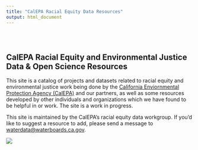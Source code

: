 ```yaml
---
title: "CalEPA Racial Equity Data Resources"
output: html_document
---
```


<style type="text/css">
.title {
  display: none;
}

#getting-started img {
  margin-right: 10px;
}

</style>

<div class="row" style="padding-top: 30px;">
<div class="col-sm-6">

# **CalEPA Racial Equity and Environmental Justice Data & Open Science Resources**

<!--- ### *Resource Repository* {style="padding-top: 0px;"} --->
This site is a catalog of projects and datasets related to racial equity and environmental justice work being done by the [California Enviornmental Protection Agency (CalEPA)](https://www.calepa.ca.gov/) and our partners, as well as some resources developed by other individuals and organizations which we have found to be helpful in or work. The site is a work in progress.

This site is maintained by the CalEPA's racial equity data workgroup. If you'd like to suggest a resource to add, please send a message to <waterdata@waterboards.ca.gov>.

</div>
<div class="col-sm-6">

![](images/Data_Bear.png)

